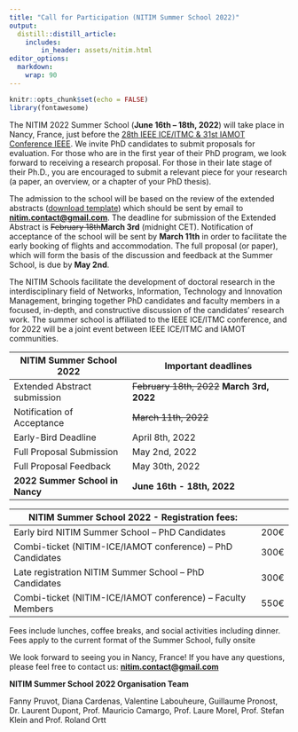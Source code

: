 ```yaml
---
title: "Call for Participation (NITIM Summer School 2022)"
output:
  distill::distill_article:
    includes:
        in_header: assets/nitim.html
editor_options: 
  markdown: 
    wrap: 90
---
```


```r
knitr::opts_chunk$set(echo = FALSE)
library(fontawesome)
```

The NITIM 2022 Summer School (**June 16th -- 18th, 2022**) will take place in Nancy,
France, just before the [28th IEEE ICE/ITMC & 31st IAMOT Conference
IEEE](https://ice-iamot-2022-conference.org/). We invite PhD candidates to submit
proposals for evaluation. For those who are in the first year of their PhD program, we
look forward to receiving a research proposal. For those in their late stage of their
Ph.D., you are encouraged to submit a relevant piece for your research (a paper, an
overview, or a chapter of your PhD thesis).

The admission to the school will be based on the review of the extended abstracts
([download
template](https://ice-iamot-2022-conference.org/assets/nitim/Template_Extended_Abstract-NITIM2022.docx))
which should be sent by email to
[**nitim.contact\@gmail.com**](mailto:nitim.contact@gmail.com){.email}. The deadline for
submission of the Extended Abstract is ~~February 18th~~**March 3rd** (midnight CET).
Notification of acceptance of the school will be sent by **March 11th** in order to
facilitate the early booking of flights and accommodation. The full proposal (or paper),
which will form the basis of the discussion and feedback at the Summer School, is due by
**May 2nd**.

The NITIM Schools facilitate the development of doctoral research in the interdisciplinary
field of Networks, Information, Technology and Innovation Management, bringing together
PhD candidates and faculty members in a focused, in-depth, and constructive discussion of
the candidates' research work. The summer school is affiliated to the IEEE ICE/ITMC
conference, and for 2022 will be a joint event between IEEE ICE/ITMC and IAMOT
communities.

| **NITIM Summer School 2022**    | **Important deadlines**                     |
|---------------------------------|---------------------------------------------|
| Extended Abstract submission    | ~~February 18th, 2022~~ **March 3rd, 2022** |
| Notification of Acceptance      | ~~March 11th, 2022~~                        |
| Early-Bird Deadline             | April 8th, 2022                             |
| Full Proposal Submission        | May 2nd, 2022                               |
| Full Proposal Feedback          | May 30th, 2022                              |
| **2022 Summer School in Nancy** | **June 16th - 18th, 2022**                  |

| **NITIM Summer School 2022 - Registration fees:**            |      |
|--------------------------------------------------------------|------|
| Early bird NITIM Summer School -- PhD Candidates             | 200€ |
| Combi-ticket (NITIM-ICE/IAMOT conference) -- PhD Candidates  | 300€ |
| Late registration NITIM Summer School -- PhD Candidates      | 300€ |
| Combi-ticket (NITIM-ICE/IAMOT conference) -- Faculty Members | 550€ |

Fees include lunches, coffee breaks, and social activities including dinner. Fees apply to
the current format of the Summer School, fully onsite

We look forward to seeing you in Nancy, France! If you have any questions, please feel
free to contact us: [**nitim.contact\@gmail.com**](mailto:nitim.contact@gmail.com){.email}

**NITIM Summer School 2022 Organisation Team**

Fanny Pruvot, Diana Cardenas, Valentine Labouheure, Guillaume Pronost, Dr. Laurent Dupont,
Prof. Mauricio Camargo, Prof. Laure Morel, Prof. Stefan Klein and Prof. Roland Ortt
